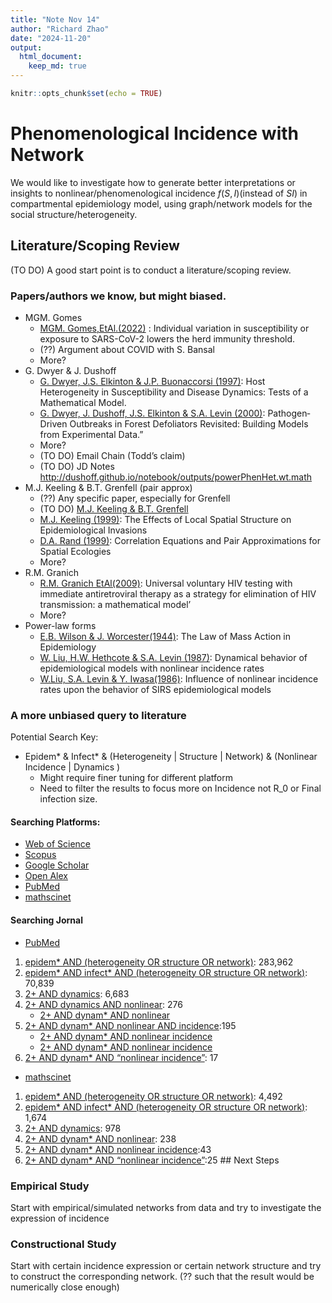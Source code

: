 ```yaml
---
title: "Note Nov 14"
author: "Richard Zhao"
date: "2024-11-20"
output:
  html_document:
    keep_md: true
---
```


```r
knitr::opts_chunk$set(echo = TRUE)
```

# Phenomenological Incidence with Network

We would like to investigate how to generate better interpretations or insights to nonlinear/phenomenological incidence $f(S,I)$(instead of $SI$) in compartmental epidemiology model, using graph/network models for the social structure/heterogeneity.

## Literature/Scoping Review

(TO DO) A good start point is to conduct a literature/scoping review.

### Papers/authors we know, but might biased.

-   MGM. Gomes
    -   [MGM. Gomes,EtAl.(2022)](https://doi.org/10.1016/j.jtbi.2022.111063) : Individual variation in susceptibility or exposure to SARS-CoV-2 lowers the herd immunity threshold.
    -   (??) Argument about COVID with S. Bansal
    -   More?
-   G. Dwyer & J. Dushoff
    -   [G. Dwyer, J.S. Elkinton & J.P. Buonaccorsi (1997)](https://doi.org/10.1086/286089): Host Heterogeneity in Susceptibility and Disease Dynamics: Tests of a Mathematical Model.
    -   [G. Dwyer, J. Dushoff, J.S. Elkinton & S.A. Levin (2000)](https://doi.org/10.1086/303379): Pathogen‐Driven Outbreaks in Forest Defoliators Revisited: Building Models from Experimental Data.”
    -   More?
    -   (TO DO) Email Chain (Todd's claim)
    -   (TO DO) JD Notes <http://dushoff.github.io/notebook/outputs/powerPhenHet.wt.math>
-   M.J. Keeling & B.T. Grenfell (pair approx)
    -   (??) Any specific paper, especially for Grenfell
    -   (TO DO) [M.J. Keeling & B.T. Grenfell](https://pubmed.ncbi.nlm.nih.gov/?term=%22Grenfell+BT%22%5BAuthor%5D+%22Keeling+MJ%22%5BAuthor%5D)
    -   [M.J. Keeling (1999)](https://doi.org/10.1098/rspb.1999.0716): The Effects of Local Spatial Structure on Epidemiological Invasions
    -   [D.A. Rand (1999)](https://doi.org/10.1002/9781444311501.ch4): Correlation Equations and Pair Approximations for Spatial Ecologies
    -   More?
-   R.M. Granich
    -   [R.M. Granich EtAl(2009)](https://doi.org/10.1016/S0140-6736(08)61697-9): Universal voluntary HIV testing with immediate antiretroviral therapy as a strategy for elimination of HIV transmission: a mathematical model'
    -   More?
-   Power-law forms
    -   [E.B. Wilson & J. Worcester(1944)](https://doi.org/10.1073/pnas.31.1.24): The Law of Mass Action in Epidemiology
    -   [W. Liu, H.W. Hethcote & S.A. Levin (1987)](https://doi.org/10.1007/BF00277162): Dynamical behavior of epidemiological models with nonlinear incidence rates
    -   [W.Liu, S.A. Levin & Y. Iwasa(1986)](https://doi.org/10.1007/BF00276956): Influence of nonlinear incidence rates upon the behavior of SIRS epidemiological models

### A more unbiased query to literature

Potential Search Key:

-   Epidem\* & Infect\* & (Heterogeneity \| Structure \| Network) & (Nonlinear Incidence \| Dynamics )
    -   Might require finer tuning for different platform
    -   Need to filter the results to focus more on Incidence not R_0 or Final infection size.

#### Searching Platforms:

-   [Web of Science](https://www-webofscience-com.libaccess.lib.mcmaster.ca/wos/alldb/basic-search)
-   [Scopus](https://www.scopus.com/search/form.uri?display=basic#basic)
-   [Google Scholar](https://scholar.google.com/?hl=en&as_sdt=0,5)
-   [Open Alex](https://openalex.org/)
-   [PubMed](https://pubmed.ncbi.nlm.nih.gov/)
-   [mathscinet](https://mathscinet.ams.org/mathscinet/publications-search)

#### Searching Jornal

-   [PubMed](https://pubmed.ncbi.nlm.nih.gov/)

1.  [epidem\* AND (heterogeneity OR structure OR network)](https://pubmed.ncbi.nlm.nih.gov/?term=epidem*+AND+%28heterogeneity+OR+structure+OR+network%29): 283,962
2.  [epidem\* AND infect\* AND (heterogeneity OR structure OR network)](https://pubmed.ncbi.nlm.nih.gov/?term=epidem*+AND+infect*+AND+%28heterogeneity+OR+structure+OR+network%29): 70,839
3.  [2+ AND dynamics](https://pubmed.ncbi.nlm.nih.gov/?term=epidem*+AND+infect*+AND+%28heterogeneity+OR+structure+OR+network%29+AND+dynamics): 6,683
4.  [2+ AND dynamics AND nonlinear](https://pubmed.ncbi.nlm.nih.gov/?term=epidem*+AND+infect*+AND+%28heterogeneity+OR+structure+OR+network%29+AND+dynamics+AND+nonlinear): 276
    -   [2+ AND dynam\* AND nonlinear](https://pubmed.ncbi.nlm.nih.gov/?term=epidem*+AND+infect*+AND+%28heterogeneity+OR+structure+OR+network%29+AND+dynam*+AND+nonlinear)
5.  [2+ AND dynam\* AND nonlinear AND incidence](https://pubmed.ncbi.nlm.nih.gov/?term=epidem*+AND+infect*+AND+%28heterogeneity+OR+structure+OR+network%29+AND+dynam*+AND+nonlinear+AND+incidence):195
    -   [2+ AND dynam\* AND nonlinear incidence](https://pubmed.ncbi.nlm.nih.gov/?term=epidem%2A+AND+infect%2A+AND+%28heterogeneity+OR+structure+OR+network%29+AND+dynam%2A+AND+nonlinear+incidence&sort=relevance)
    -   [2+ AND dynam\* AND nonlinear incidence](https://pubmed.ncbi.nlm.nih.gov/?term=epidem*+AND+infect*+AND+%28heterogeneity+OR+structure+OR+network%29+AND+dynam*+AND+nonlinear+incidence)
6.  [2+ AND dynam\* AND "nonlinear incidence"](https://pubmed.ncbi.nlm.nih.gov/?term=epidem*+AND+infect*+AND+%28heterogeneity+OR+structure+OR+network%29+AND+dynam*+AND+%22nonlinear+incidence%22): 17

-   [mathscinet](https://mathscinet.ams.org/mathscinet/publications-search)

1.  [epidem\* AND (heterogeneity OR structure OR network)](https://mathscinet.ams.org/mathscinet/publications-search?query=epidem%2a%20AND%20%28heterogeneity%20OR%20structure%20OR%20network%29&page=1&size=20&sort=newest&facets=): 4,492
2.  [epidem\* AND infect\* AND (heterogeneity OR structure OR network)](https://mathscinet.ams.org/mathscinet/publications-search?query=epidem%2a%20AND%20infect%2a%20AND%20%28heterogeneity%20OR%20structure%20OR%20network%29&page=1&size=20&sort=newest&facets=): 1,674
3.  [2+ AND dynamics](https://mathscinet.ams.org/mathscinet/publications-search?query=epidem%2a%20AND%20infect%2a%20AND%20%28heterogeneity%20OR%20structure%20OR%20network%29%20AND%20dynamics&page=1&size=20&sort=newest&facets=): 978
4.  [2+ AND dynam\* AND nonlinear](https://mathscinet.ams.org/mathscinet/publications-search?query=epidem%2a%20AND%20infect%2a%20AND%20%28heterogeneity%20OR%20structure%20OR%20network%29%20AND%20dynam%2a%20AND%20nonlinear&page=1&size=20&sort=newest&facets=): 238
5.  [2+ AND dynam\* AND nonlinear incidence](https://mathscinet.ams.org/mathscinet/publications-search?query=epidem%2a%20AND%20infect%2a%20AND%20%28heterogeneity%20OR%20structure%20OR%20network%29%20AND%20dynam%2a%20AND%20nonlinear%20incidence&page=1&size=20&sort=newest&facets=):43
6.  [2+ AND dynam\* AND "nonlinear incidence"](https://mathscinet.ams.org/mathscinet/publications-search?query=epidem%2a%20AND%20infect%2a%20AND%20%28heterogeneity%20OR%20structure%20OR%20network%29%20AND%20dynam%2a%20AND%20%22nonlinear%20incidence%22&page=2&size=20&sort=newest&facets=):25 \## Next Steps

### Empirical Study

Start with empirical/simulated networks from data and try to investigate the expression of incidence

### Constructional Study

Start with certain incidence expression or certain network structure and try to construct the corresponding network. (?? such that the result would be numerically close enough)
